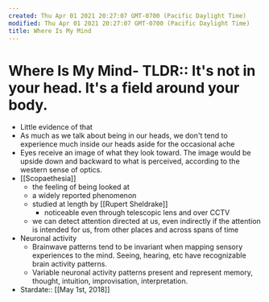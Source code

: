 ```yaml
---
created: Thu Apr 01 2021 20:27:07 GMT-0700 (Pacific Daylight Time)
modified: Thu Apr 01 2021 20:27:07 GMT-0700 (Pacific Daylight Time)
title: Where Is My Mind
---
```

# Where Is My Mind- TLDR:: It's not in your head. It's a field around your body.
  - Little evidence of that
  - As much as we talk about being in our heads, we don't tend to experience much inside our heads aside for the occasional ache
- Eyes receive an image of what they look toward. The image would be upside down and backward to what is perceived, according to the western sense of optics.
- [[Scopaethesia]]
  - the feeling of being looked at
  - a widely reported phenomenon
  - studied at length by [[Rupert Sheldrake]]
    - noticeable even through telescopic lens and over CCTV
  - we can detect attention directed at us, even indirectly if the attention is intended for us, from other places and across spans of time
- Neuronal activity
  - Brainwave patterns tend to be invariant when mapping sensory experiences to the mind. Seeing, hearing, etc have recognizable brain activity patterns.
  - Variable neuronal activity patterns present and represent memory, thought, intuition, improvisation, interpretation.
- Stardate:: [[May 1st, 2018]]
